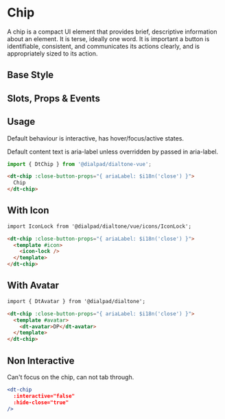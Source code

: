 
# Chip

<Subtitle>
  A chip is a compact UI element that provides brief, descriptive information about an element.
  It is terse, ideally one word.
  It is important a button is identifiable, consistent, and communicates its actions clearly,
  and is appropriately sized to its action.
</Subtitle>

## Base Style

<Canvas>
  <Story id="components-chip--default" />
</Canvas>

## Slots, Props & Events

<ArgsTable story={PRIMARY_STORY} />

## Usage

Default behaviour is interactive, has hover/focus/active states.

Default content text is aria-label unless overridden by passed in aria-label.

```jsx
import { DtChip } from '@dialpad/dialtone-vue';
```

```html
<dt-chip :close-button-props="{ ariaLabel: $i18n('close') }">
  Chip
</dt-chip>
```

## With Icon

<Canvas>
  <Story id="components-chip--with-icon" />
</Canvas>

```html
import IconLock from '@dialpad/dialtone/vue/icons/IconLock';

<dt-chip :close-button-props="{ ariaLabel: $i18n('close') }">
  <template #icon>
    <icon-lock />
  </template>
</dt-chip>
```

## With Avatar

<Canvas>
  <Story id="components-chip--with-avatar" />
</Canvas>

```html
import { DtAvatar } from '@dialpad/dialtone';

<dt-chip :close-button-props="{ ariaLabel: $i18n('close') }">
  <template #avatar>
    <dt-avatar>DP</dt-avatar>
  </template>
</dt-chip>
```

## Non Interactive

Can't focus on the chip, can not tab through.

<Canvas>
  <Story id="components-chip--non-interactive" />
</Canvas>

```jsx
<dt-chip
  :interactive="false"
  :hide-close="true"
/>
```
